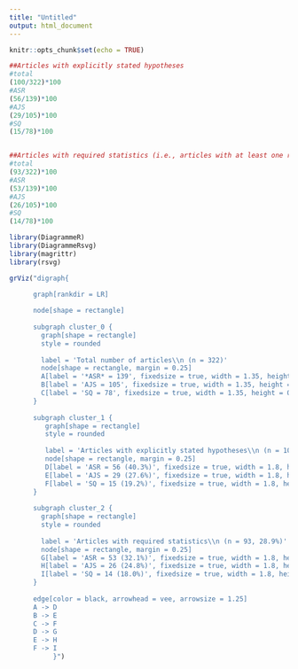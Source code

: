 ```yaml
---
title: "Untitled"
output: html_document
---
```


```r
knitr::opts_chunk$set(echo = TRUE)
```
```r
##Articles with explicitly stated hypotheses
#total
(100/322)*100
#ASR
(56/139)*100
#AJS
(29/105)*100
#SQ
(15/78)*100


##Articles with required statistics (i.e., articles with at least one reported p-value or reproducible result)
#total
(93/322)*100
#ASR
(53/139)*100
#AJS
(26/105)*100
#SQ
(14/78)*100
```

```r
library(DiagrammeR)
library(DiagrammeRsvg)
library(magrittr)
library(rsvg)

grViz("digraph{

      graph[rankdir = LR]
  
      node[shape = rectangle]
  
      subgraph cluster_0 {
        graph[shape = rectangle]
        style = rounded
       
        label = 'Total number of articles\\n (n = 322)'
        node[shape = rectangle, margin = 0.25]
        A[label = '*ASR* = 139', fixedsize = true, width = 1.35, height = 0.7]
        B[label = 'AJS = 105', fixedsize = true, width = 1.35, height = 0.7]
        C[label = 'SQ = 78', fixedsize = true, width = 1.35, height = 0.7]
      }
  
      subgraph cluster_1 {
         graph[shape = rectangle]
         style = rounded
         
         label = 'Articles with explicitly stated hypotheses\\n (n = 100, 31.1%)'
         node[shape = rectangle, margin = 0.25]
         D[label = 'ASR = 56 (40.3%)', fixedsize = true, width = 1.8, height = 0.7]
         E[label = 'AJS = 29 (27.6%)', fixedsize = true, width = 1.8, height = 0.7]
         F[label = 'SQ = 15 (19.2%)', fixedsize = true, width = 1.8, height = 0.7]
      }
      
      subgraph cluster_2 {
        graph[shape = rectangle]
        style = rounded
       
        label = 'Articles with required statistics\\n (n = 93, 28.9%)'
        node[shape = rectangle, margin = 0.25]
        G[label = 'ASR = 53 (32.1%)', fixedsize = true, width = 1.8, height = 0.7]
        H[label = 'AJS = 26 (24.8%)', fixedsize = true, width = 1.8, height = 0.7]
        I[label = 'SQ = 14 (18.0%)', fixedsize = true, width = 1.8, height = 0.7]
      }
      
      edge[color = black, arrowhead = vee, arrowsize = 1.25]
      A -> D
      B -> E
      C -> F
      D -> G
      E -> H
      F -> I
           }")
```
  
